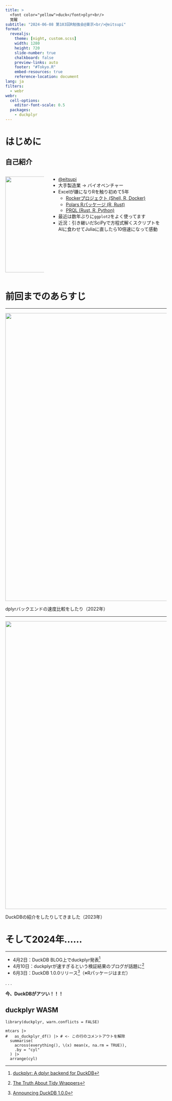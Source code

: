 ```yaml
---
title: >
  <font color="yellow">duck</font>plyr<br/>
  覚醒
subtitle: "2024-06-08 第103回R勉強会@東京<br/>@eitsupi"
format:
  revealjs:
    theme: [night, custom.scss]
    width: 1280
    height: 720
    slide-number: true
    chalkboard: false
    preview-links: auto
    footer: "#Tokyo.R"
    embed-resources: true
    reference-location: document
lang: ja
filters:
  - webr
webr:
  cell-options:
    editor-font-scale: 0.5
  packages:
    - duckplyr
---
```


# はじめに

## 自己紹介

:::: {.columns}

::: {.column width="25%"}

![](../image/eitsupi.jpg){fig-align="center" width="300" height="300"}

:::

::: {.column width="75%"}

- [@eitsupi](https://github.com/eitsupi)
- 大手製造業 → バイオベンチャー
- Excelが嫌になりRを触り初めて5年
  - [Rockerプロジェクト (Shell, R, Docker)](https://rocker-project.org/)
  - [Polars Rパッケージ (R, Rust)](https://pola-rs.github.io/r-polars/)
  - [PRQL (Rust, R, Python)](https://prql-lang.org/)
- 最近は数年ぶりに`ggplot2`をよく使ってます
- 近況：引き継いだSciPyで方程式解くスクリプトを\
  AIに食わせてJuliaに直したら10倍速になって感動

:::

::::

# 前回までのあらすじ

---

[![](dtplyr-bench.png){fig-align="center" width=900}](https://eitsupi.github.io/tokyorslide/tokyor_100/)

dplyrバックエンドの速度比較をしたり（2022年）

---

[![](sugohaya-duckdb.png){fig-align="center" width=900}](https://eitsupi.github.io/tokyorslide/tokyor_106/)

DuckDBの紹介をしたりしてきました（2023年）

# そして2024年……

---

::: {.incremental}

- 4月2日：DuckDB BLOG上でduckplyr発表[^duckplyr]
- 4月10日：duckplyrが速すぎるという検証結果のブログが話題に[^tidy-wrappers]
- 6月3日：DuckDB 1.0.0リリース[^duckdb-100]（※Rパッケージはまだ）

:::

. . .

**今、DuckDBがアツい！！！**

[^duckplyr]: [duckplyr: A dplyr backend for DuckDB](https://duckdb.org/2024/04/02/duckplyr)
[^tidy-wrappers]: [The Truth About Tidy Wrappers](https://outsiderdata.netlify.app/posts/2024-04-10-the-truth-about-tidy-wrappers/benchmark_wrappers)
[^duckdb-100]: [Announcing DuckDB 1.0.0](https://duckdb.org/2024/06/03/announcing-duckdb-100.html)

## duckplyr WASM

```webr-r
library(duckplyr, warn.conflicts = FALSE)

mtcars |>
#   as_duckplyr_df() |> # <- この行のコメントアウトを解除
  summarise(
    across(everything(), \(x) mean(x, na.rm = TRUE)),
    .by = "cyl"
  ) |>
  arrange(cyl)
```
